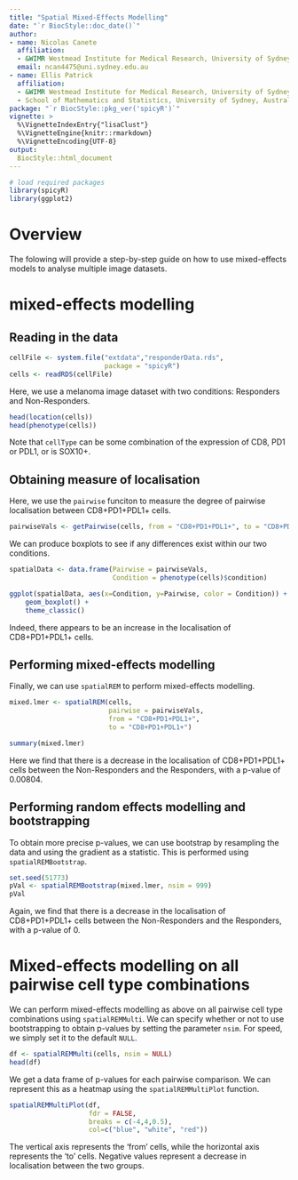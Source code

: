 ```yaml
---
title: "Spatial Mixed-Effects Modelling"
date: "`r BiocStyle::doc_date()`"
author:
- name: Nicolas Canete
  affiliation:  
  - &WIMR Westmead Institute for Medical Research, University of Sydney, Australia
  email: ncan4475@uni.sydney.edu.au
- name: Ellis Patrick
  affiliation:
  - &WIMR Westmead Institute for Medical Research, University of Sydney, Australia
  - School of Mathematics and Statistics, University of Sydney, Australia
package: "`r BiocStyle::pkg_ver('spicyR')`"
vignette: >
  %\VignetteIndexEntry{"lisaClust"}
  %\VignetteEngine{knitr::rmarkdown}
  %\VignetteEncoding{UTF-8}
output: 
  BiocStyle::html_document
---
```



```r
# load required packages
library(spicyR)
library(ggplot2)
```
 

# Overview
The folowing will provide a step-by-step guide on how to use mixed-effects models to analyse multiple image datasets.

# mixed-effects modelling

## Reading in the data

```r
cellFile <- system.file("extdata","responderData.rds", 
                        package = "spicyR")
cells <- readRDS(cellFile)
```

Here, we use a melanoma image dataset with two conditions: Responders and Non-Responders.
```r
head(location(cells))
head(phenotype(cells))
```
Note that `cellType` can be some combination of the expression of CD8, PD1 or PDL1, or is SOX10+.

## Obtaining measure of localisation
Here, we use the `pairwise` funciton to measure the degree of pairwise localisation between CD8+PD1+PDL1+ cells.
```r
pairwiseVals <- getPairwise(cells, from = "CD8+PD1+PDL1+", to = "CD8+PD1+PDL1+")
```

We can produce boxplots to see if any differences exist within our two conditions.
```r
spatialData <- data.frame(Pairwise = pairwiseVals,
                          Condition = phenotype(cells)$condition)

ggplot(spatialData, aes(x=Condition, y=Pairwise, color = Condition)) +
    geom_boxplot() +
    theme_classic()
```
Indeed, there appears to be an increase in the localisation of CD8+PD1+PDL1+ cells.

## Performing mixed-effects modelling

Finally, we can use `spatialREM` to perform mixed-effects modelling.
```r
mixed.lmer <- spatialREM(cells,
                         pairwise = pairwiseVals, 
                         from = "CD8+PD1+PDL1+", 
                         to = "CD8+PD1+PDL1+")

summary(mixed.lmer)
```

Here we find that there is a decrease in the localisation of CD8+PD1+PDL1+ cells between the Non-Responders and the Responders, with a p-value of 0.00804.

## Performing random effects modelling and bootstrapping
To obtain more precise p-values, we can use bootstrap by resampling the data and using the gradient as a statistic. This is performed using `spatialREMBootstrap`.
```r
set.seed(51773)
pVal <- spatialREMBootstrap(mixed.lmer, nsim = 999)
pVal
```
Again, we find that there is a decrease in the localisation of CD8+PD1+PDL1+ cells between the Non-Responders and the Responders, with a p-value of 0.

# Mixed-effects modelling on all pairwise cell type combinations
We can perform mixed-effects modelling as above on all pairwise cell type combinations using `spatialREMMulti`. We can specify whether or not to use bootstrapping to obtain p-values by setting the parameter `nsim`. For speed, we simply set it to the default `NULL`.
```r
df <- spatialREMMulti(cells, nsim = NULL)
head(df)
```
We get a data frame of p-values for each pairwise comparison. We can represent this as a heatmap using the `spatialREMMultiPlot` function.
```r
spatialREMMultiPlot(df,
                    fdr = FALSE,
                    breaks = c(-4,4,0.5),
                    col=c("blue", "white", "red"))
```
The vertical axis represents the 'from' cells, while the horizontal axis represents the 'to' cells. Negative values represent a decrease in localisation between the two groups.

